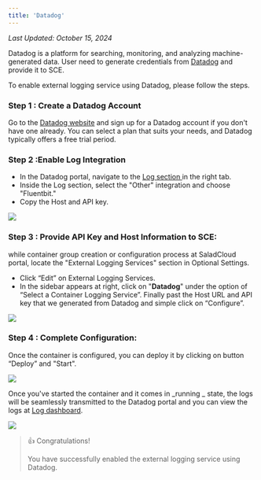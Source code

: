 ```yaml
---
title: 'Datadog'
---
```


*Last Updated: October 15, 2024*


Datadog is a platform for searching, monitoring, and analyzing machine-generated data. User need to generate credentials
from [Datadog](https://www.datadoghq.com/) and provide it to SCE.

To enable external logging service using Datadog, please follow the steps.

### **Step 1 : Create a Datadog Account**

Go to the [Datadog website](https://www.datadoghq.com/) and sign up for a Datadog account if you don't have one already.
You can select a plan that suits your needs, and Datadog typically offers a free trial period.

### **Step 2 :Enable Log Integration**

- In the Datadog portal, navigate to the [Log section ](https://us5.datadoghq.com/logs/onboarding/other)in the right
  tab.
- Inside the Log section, select the "Other" integration and choose "Fluentbit."
- Copy the Host and API key.

<img src="/products/sce/container-groups/external-logging/images/datadog-get-credentials.png" />

### **Step 3 : Provide API Key and Host Information to SCE**:

while container group creation or configuration process at SaladCloud portal, locate the "External Logging Services"
section in Optional Settings.

- Click “Edit” on External Logging Services.
- In the sidebar appears at right, click on "**Datadog**" under the option of “Select a Container Logging Service”.
  Finally past the Host URL and API key that we generated from Datadog and simple click on “Configure”.

<img src="/products/sce/container-groups/external-logging/images/select-datadog.png" />

### **Step 4 : Complete Configuration**:

Once the container is configured, you can deploy it by clicking on button “Deploy” and "Start".

<img src="/products/sce/container-groups/external-logging/images/complete-datadog.png" />

Once you've started the container and it comes in _running _ state, the logs will be seamlessly transmitted to the
Datadog portal and you can view the logs at [Log dashboard](https://us5.datadoghq.com/logs).

<img src="/products/sce/container-groups/external-logging/images/datadog-portal.png" />

> 👍 Congratulations!
>
> You have successfully enabled the external logging service using Datadog.
